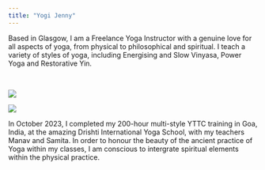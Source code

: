 ```yaml
---
title: "Yogi Jenny"
---
```


Based in Glasgow, I am a Freelance Yoga Instructor with a genuine love for all aspects of yoga, from physical to philosophical and spiritual. I teach a variety of styles of yoga, including Energising and Slow Vinyasa, Power Yoga and Restorative Yin.

<br>

::: {layout-ncol=2}
![](/assets/main.jpg)

![](/assets/updog.jpg)
:::


In October 2023, I completed my 200-hour multi-style YTTC training in Goa, India, at the amazing Drishti International Yoga School, with my teachers Manav and Samita. In order to honour the beauty of the ancient practice of Yoga within my classes, I am conscious to intergrate spiritual elements within the physical practice. 

<br>

